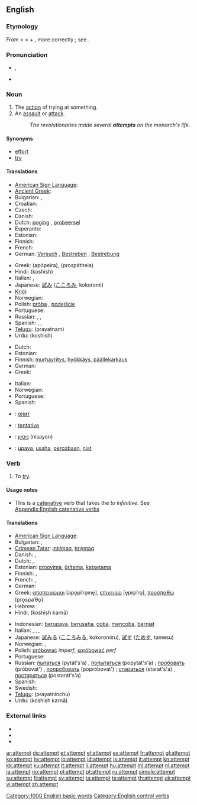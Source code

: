 ==English==

{{rank|drawn|field|street|829|attempt|soft|officers|likely}}

===Etymology===
From {{etyl|fro}} {{term|atempter}} < {{etyl|la}} {{term|attemptare||to try, solicit}} < {{term|ad||to}} + {{term|temptare}}, more correctly {{term|tentare||to try}}; see {{term|tempt}}.

===Pronunciation===
* {{IPA|/əˈtɛmpt/}}, {{SAMPA|/@"tEmpt/}}
* {{audio|en-us-attempt.ogg|Audio (US)}}
*: {{rhymes|ɛmpt}}

===Noun===
{{en-noun}}

# The [[action]] of trying at something.
# An [[assault]] or [[attack]].
#: ''The revolutionaries made several '''attempts''' on the monarch's life.''

====Synonyms====
* [[effort]]
* [[try]]

====Translations====
{{trans-top|the action of trying at something}}
* [[American Sign Language]]: {{tø|ase|A@NearInsideChesthigh-PalmAcross-A@NearInsideChesthigh-PalmAcross A@InsideChesthigh-PalmDown-A@InsideChesthigh-PalmDown}}
* [[Ancient Greek]]: {{tø|grc|δοκιμή|tr=dokimē|sc=polytonic|xs=Ancient Greek}}
* Bulgarian: {{t+|bg|опит}},  {{t+|bg|проба}}
* Croatian: {{t-|hr|pokušaj|m}}
* Czech: {{t-|cs|pokus|m}}
* Danish: {{t-|da|forsøg|n}}
* Dutch: [[poging]] {{f}} {{i|an action}}, [[probeersel]] {{n}} {{i|making something}}
* Esperanto: {{t-|eo|provo|xs=Esperanto}}
* Estonian: {{t-|et|katse}}
* Finnish: {{t+|fi|yritys}}
* French: {{t+|fr|tentative|f}}
* German: [[Versuch]] {{m}}, [[Bestreben]] {{n}}, [[Bestrebung]] {{f}}
{{trans-mid}}
* Greek: {{t+|el|απόπειρα|f}} (apópeira), {{t+|el|προσπάθεια}} (prospátheia)
* Hindi: {{t-|hi|कोशिश|f|xs=Hindi}} (koshish)
* Italian: {{t+|it|tentativo}},  {{t+|it|sforzo}}
* Japanese: [[試み]] ([[こころみ]], kokoromi)
* [[Kriol]]: {{tø|rop|shat}}
* Norwegian: {{t|no|forsøk|n}}
* Polish: [[próba]] {{f}}, [[podejście]] {{m}}
* Portuguese: {{t+|pt|tentativa|f}}
* Russian: {{t+|ru|попытка|f|tr=popýtka}}, {{t+|ru|проба|f|tr=próba}}, {{t+|ru|опыт|m|tr=ópyt}}
* Spanish: {{t-|es|tentativa|f}},  {{t-|es|intento|m}},  {{t+|es|ensayo|m}}
* [[Telugu]]: {{t|te|ప్రయత్నం}} (prayatnam)
* Urdu: {{t-|ur|کوشش|f|xs=Urdu}} (koshish)
{{trans-bottom}}

{{trans-top|attack}}
* Dutch: {{t+|nl|aanslag|m}}
* Estonian: {{t|et|tapmiskatse}}
* Finnish: [[murhayritys]], [[hyökkäys]], [[päällekarkaus]]
* German: {{t+|de|Anschlag|m}}
* Greek: {{t+|el|απόπειρα|f|tr=apópira}}
{{trans-mid}}
* Italian: {{t+|it|attentato}}
* Norwegian: {{t|no|angrep|n}}
* Portuguese: {{t+|pt|atentado|m}}
* Spanish: {{t-|es|atentado|m}}
{{trans-bottom}}

{{checktrans-top}}
* {{ttbc|Bulgarian}}: [[опит]] {{m}}
* {{ttbc|French}}: [[tentative]] {{f}}
{{trans-mid}}
* {{ttbc|Hebrew}}: [[ניסיון]] (nisayon) {{m}}
* {{ttbc|Indonesian}}: [[upaya]], [[usaha]], [[coba|percobaan]], [[niat]]
{{trans-bottom}}

===Verb===
{{en-verb}}

# To [[try]].

====Usage notes====
* This is a [[catenative]] verb that takes the ''to infinitive''. See [[Appendix:English catenative verbs]]

====Translations====
{{trans-top|to try}}
* [[American Sign Language]]: {{tø|ase|A@NearInsideChesthigh-PalmAcross-A@NearInsideChesthigh-PalmAcross A@InsideChesthigh-PalmDown-A@InsideChesthigh-PalmDown}}
* Bulgarian: {{t+|bg|пробвам}}, {{t+|bg|опитвам}}
* [[Crimean Tatar]]: [[ıntılmaq]], [[tırışmaq]]
* Danish: {{t-|da|forsøge}}, {{t-|da|prøve}}
* Dutch: {{t+|nl|pogen}}, {{t+|nl|proberen}}
* Estonian: [[proovima]], [[üritama]], [[katsetama]]
* Finnish: {{t+|fi|yrittää}}, {{t+|fi|koettaa}}
* French: {{t+|fr|tenter}}, {{t+|fr|essayer}}
* German: {{t+|de|versuchen}}
* Greek: [[αποπειρώμαι]] [apo̞piˈro̞me̞], [[επιχειρώ]] [e̞piçiˈro̞], [[προσπαθώ]] [pro̞spaˈθo̞]
* Hebrew: {{t|he|ניסה|tr=nisá}}
* Hindi: {{t-|hi|कोशिश करना|xs=Hindi}} (koshish karnā)
{{trans-mid}}
* Indonesian: [[upaya|berupaya]], [[usaha|berusaha]], [[coba]], [[coba|mencoba]], [[niat|berniat]]
* Italian: {{t+|it|tentare}},  {{t+|it|cercare}},  {{t+|it|provare}},  {{t-|it|attentare}}
* Japanese: [[試みる]] ([[こころみる]], kokoromiru), [[試す]] ([[ためす]], tamesu)
* Norwegian: {{t|no|forsøke}}, {{t+|no|prøve}}
* Polish: [[próbować]] ''imperf'', [[spróbować]] ''perf''
* Portuguese: {{t+|pt|tentar}}
* Russian: [[пытаться]] (pytát's'a) {{impf}}, [[попытаться]] (popytát's'a) {{pf}}; [[пробовать]] (próbovat') {{impf}}, [[попробовать]] (popróbovat') {{pf}}; [[стараться]] (starát's'a) {{impf}}, [[постараться]] (postarát's'a) {{pf}}
* Spanish: {{t-|es|intentar}}
* Swedish: {{t+|sv|försöka}}
* [[Telugu]]: {{t|te|ప్రయత్నించు}} (prayatninchu)
* Urdu: {{t-|ur|کوشش کرنا|xs=Urdu}} (koshish karnā)
{{trans-bottom}}

===External links===
* {{R:Webster 1913}}
* {{R:Century 1911}}
* {{R:OneLook}}

[[Category:1000 English basic words]]
[[Category:English control verbs]]

[[ar:attempt]]
[[de:attempt]]
[[et:attempt]]
[[el:attempt]]
[[es:attempt]]
[[fr:attempt]]
[[gl:attempt]]
[[ko:attempt]]
[[hy:attempt]]
[[io:attempt]]
[[id:attempt]]
[[is:attempt]]
[[it:attempt]]
[[kn:attempt]]
[[kk:attempt]]
[[ku:attempt]]
[[lt:attempt]]
[[li:attempt]]
[[hu:attempt]]
[[ml:attempt]]
[[nl:attempt]]
[[ja:attempt]]
[[no:attempt]]
[[pl:attempt]]
[[pt:attempt]]
[[ru:attempt]]
[[simple:attempt]]
[[su:attempt]]
[[fi:attempt]]
[[sv:attempt]]
[[ta:attempt]]
[[te:attempt]]
[[th:attempt]]
[[uk:attempt]]
[[vi:attempt]]
[[zh:attempt]]